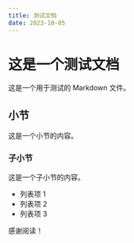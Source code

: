 ```yaml
---
title: 测试文档
date: 2023-10-05
---
```


# 这是一个测试文档

这是一个用于测试的 Markdown 文件。

## 小节

这是一个小节的内容。

### 子小节

这是一个子小节的内容。

- 列表项 1
- 列表项 2
- 列表项 3

感谢阅读！